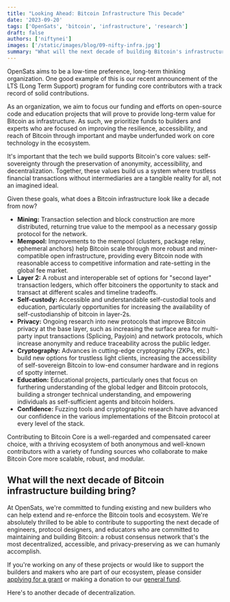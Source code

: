 ```yaml
---
title: "Looking Ahead: Bitcoin Infrastructure This Decade"
date: '2023-09-20'
tags: ['OpenSats', 'bitcoin', 'infrastructure', 'research']
draft: false
authors: ['niftynei']
images: ['/static/images/blog/09-nifty-infra.jpg']
summary: "What will the next decade of building Bitcoin's infrastructure bring?"
---
```


OpenSats aims to be a low-time preference, long-term thinking organization. One good example of this is our recent announcement of the LTS (Long Term Support) program for funding core contributors with a track record of solid contributions.

As an organization, we aim to focus our funding and efforts on open-source code and education projects that will prove to provide long-term value for Bitcoin as infrastructure. As such, we prioritize funds to builders and experts who are focused on improving the resilience, accessibility, and reach of Bitcoin through important and maybe underfunded work on core technology in the ecosystem.

It's important that the tech we build supports Bitcoin's core values: self-sovereignty through the preservation of anonymity, accessibility, and decentralization. Together, these values build us a system where trustless financial transactions without intermediaries are a tangible reality for all, not an imagined ideal.

Given these goals, what does a Bitcoin infrastructure look like a decade from now?

- **Mining:** Transaction selection and block construction are more distributed, returning true value to the mempool as a necessary gossip protocol for the network.
- **Mempool:** Improvements to the mempool (clusters, package relay, ephemeral anchors) help Bitcoin scale through more robust and miner-compatible open infrastructure, providing every Bitcoin node with reasonable access to competitive information and rate-setting in the global fee market.
- **Layer 2:** A robust and interoperable set of options for "second layer" transaction ledgers, which offer bitcoiners the opportunity to stack and transact at different scales and timeline tradeoffs.
- **Self-custody:** Accessible and understandable self-custodial tools and education, particularly opportunities for increasing the availability of self-custodianship of bitcoin in layer-2s.
- **Privacy:** Ongoing research into new protocols that improve Bitcoin privacy at the base layer, such as increasing the surface area for multi-party input transactions (Splicing, Payjoin) and network protocols, which increase anonymity and reduce traceability across the public ledger.
- **Cryptography:** Advances in cutting-edge cryptography (ZKPs, etc.) build new options for trustless light clients, increasing the accessibility of self-sovereign Bitcoin to low-end consumer hardware and in regions of spotty internet.
- **Education:** Educational projects, particularly ones that focus on furthering understanding of the global ledger and Bitcoin protocols, building a stronger technical understanding, and empowering individuals as self-sufficient agents and bitcoin holders.
- **Confidence:** Fuzzing tools and cryptographic research have advanced our confidence in the various implementations of the Bitcoin protocol at every level of the stack.

Contributing to Bitcoin Core is a well-regarded and compensated career choice, with a thriving ecosystem of both anonymous and well-known contributors with a variety of funding sources who collaborate to make Bitcoin Core more scalable, robust, and modular.

## What will the next decade of Bitcoin infrastructure building bring?

At OpenSats, we're committed to funding existing and new builders who can help extend and re-enforce the Bitcoin tools and ecosystem. We're absolutely thrilled to be able to contribute to supporting the next decade of engineers, protocol designers, and educators who are committed to maintaining and building Bitcoin: a robust consensus network that's the most decentralized, accessible, and privacy-preserving as we can humanly accomplish.

If you're working on any of these projects or would like to support the builders and makers who are part of our ecosystem, please consider [applying for a grant][apply] or making a donation to our [general fund][gf].

Here's to another decade of decentralization.

[apply]: /apply
[gf]: /projects/general_fund
